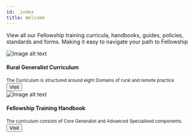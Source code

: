 ---
id: _index
title: Welcome
---

View all our Fellowship training curricula, handbooks, guides, policies, standards and forms. Making it easy to navigate your path to Fellowship

<div class="card-demo-container">
  <div class="card-demo">
    <div class="card">
      <div class="card__image">
        <img
          src="/frontpages/rural-generalist.png"
          alt="Image alt text"
          title="Logo Title Text 1"
        />
      </div>
      <div class="card__body">
        <h4>Rural Generalist Curriculum</h4>
        <small>
          The Curriculum is structured around eight Domains of rural and remote practice
        </small>
      </div>
      <div class="card__footer">
        <a href="/rural-generalist/introduction">
          <button class="button button--primary button--block">Visit</button>
        </a>
      </div>
    </div>
  </div>

  <div class="card-demo">
    <div class="card">
      <div class="card__image">
        <img
          src="/frontpages/fellowship-handbook.png"
          alt="Image alt text"
          title="Logo Title Text 1"
        />
      </div>
      <div class="card__body">
        <h4>Fellowship Training Handbook</h4>
        <small>
          The curriculum consists of Core Generalist and Advanced Specialised components.
        </small>
      </div>
      <div class="card__footer">
        <a href="/fellowship/standards">
          <button class="button button--primary button--block" onclick="window.location.href='/fellowship/standards'" type="button">Visit</button>
        </a>
      </div>
    </div>
  </div>
</div>

<!-- ## Todo

- [ ] [Fellowship Training Handbook](/)
- [ ] [Academic Post 2020 Guide]()
- [ ] [AGPT Eligibility Guidelines]()
- [ ] [Guide for Supervisors]()
- [ ] [Important Information for Limited Registration Doctors](/)
- [ ] [Information For Employers of IP Registrars](/)
- [ ] [Medicare Provider Number Application Guide](/)
- [ ] [Supervisors and Teaching Post Standards - AST](/)
- [ ] [Supervisors and Teaching Post Standards - PRRT](/)
- [ ] [Supervisors and Teaching Post Standards - Rural Generalist Term](/)
- [ ] [Training Organisation Standards](/) -->
